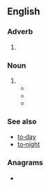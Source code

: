 {{also|tomorrow}}
==English==

===Adverb===
{{en-adv|-|head=[[to]]‐[[morrow]]}}

# {{archaic spelling of|en|tomorrow}}

===Noun===
{{en-noun|head=[[to]]‐[[morrow]]}}

# {{archaic spelling of|en|tomorrow|}}
#* {{RQ:Carroll Looking-Glass|chapter=1|passage="Do you know what '''to-morrow''' is, Kitty?" Alice began.}}
#* {{quote-book|en|year=1891|title={{w|The Light That Failed}}|author={{w|Rudyard Kipling}}|page=70|text="Go home, Nilghai," said Dick; "go home to your lonely little bed, and leave me in peace. I am about to turn in till '''to-morrow'''."|url=https://en.wikisource.org/wiki/The_Light_That_Failed/Chapter_4}}
#* {{quote-book|en|year=1910|title=China Under the Empress Dowager|url=https://archive.org/details/chinaunderempres01blan/|author={{w|John Otway Percy Bland|J. O. P. Bland}}|author2={{w|Sir Edmund Backhouse, 2nd Baronet|E. Backhouse}}|publisher={{w|J. B. Lippincott & Co.}}|location=[[Philadelphia]]|page=[https://archive.org/details/chinaunderempres01blan/page/137 137]|text="You can cut my body down '''to-morrow''' morning, and then have it placed in some cool and shady spot. Fearing that possibly you might come in by accident and find me hanging, I have taken a dose of opium, so as to make certain of death. If you should dare to meddle with my private affairs, as you have been trying to do these past few days, it will only lead to your being mixed up in the case, which might bring you to grief.}}

===See also===
* [[to‐day]]
* [[to‐night]]

===Anagrams===
* {{anagrams|en|a=mooorrtw|moorwort|rootworm|wormroot}}

{{c|en|Future}}